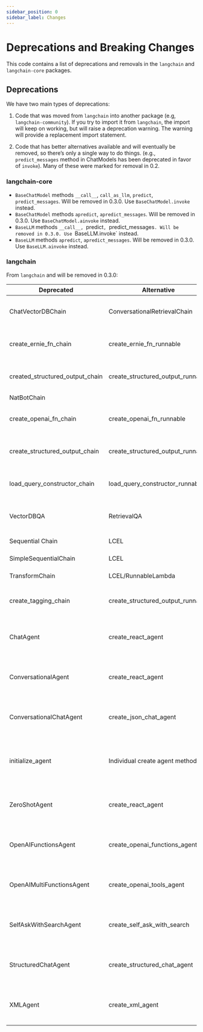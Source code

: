 ```yaml
---
sidebar_position: 0
sidebar_label: Changes
---
```


# Deprecations and Breaking Changes

This code contains a list of deprecations and removals in the `langchain` and `langchain-core` packages.

## Deprecations

We have two main types of deprecations:

1. Code that was moved from `langchain` into another package (e.g, `langchain-community`). If you try to import it from `langchain`, the import will keep on working, but will raise a deprecation warning. The warning will provide a replacement import statement.

2. Code that has better alternatives available and will eventually be removed, so there’s only a single way to do things. (e.g., `predict_messages` method in ChatModels has been deprecated in favor of `invoke`). Many of these were marked for removal in 0.2.


### langchain-core

- `BaseChatModel` methods `__call__`, `call_as_llm`, `predict`, `predict_messages`. Will be removed in 0.3.0. Use `BaseChatModel.invoke` instead.
- `BaseChatModel` methods `apredict`, `apredict_messages`. Will be removed in 0.3.0. Use `BaseChatModel.ainvoke` instead.
- `BaseLLM` methods `__call__, `predict`, `predict_messages`. Will be removed in 0.3.0. Use `BaseLLM.invoke` instead.
- `BaseLLM` methods `apredict`, `apredict_messages`. Will be removed in 0.3.0. Use `BaseLLM.ainvoke` instead.

### langchain

From `langchain` and will be removed in 0.3.0:

| Deprecated                      | Alternative                       | Reason                                         |
|---------------------------------|-----------------------------------|------------------------------------------------|
| ChatVectorDBChain               | ConversationalRetrievalChain      | More general to all retrievers                 |
| create_ernie_fn_chain           | create_ernie_fn_runnable          | Use LCEL under the hood                        |
| created_structured_output_chain | create_structured_output_runnable | Use LCEL under the hood                        |
| NatBotChain                     |                                   | Not used                                       |
| create_openai_fn_chain          | create_openai_fn_runnable         | Use LCEL under the hood                        |
| create_structured_output_chain  | create_structured_output_runnable | Use LCEL under the hood                        |
| load_query_constructor_chain    | load_query_constructor_runnable   | Use LCEL under the hood                        |
| VectorDBQA                      | RetrievalQA                       | More general to all retrievers                 |
| Sequential Chain                | LCEL                              | Obviated by LCEL                               |
| SimpleSequentialChain           | LCEL                              | Obviated by LCEL                               |
| TransformChain                  | LCEL/RunnableLambda               | Obviated by LCEL                               |
| create_tagging_chain            | create_structured_output_runnable | Use LCEL under the hood                        |
| ChatAgent                       | create_react_agent                | Use LCEL builder over a class                  |
| ConversationalAgent             | create_react_agent                | Use LCEL builder over a class                  |
| ConversationalChatAgent         | create_json_chat_agent            | Use LCEL builder over a class                  |
| initialize_agent                | Individual create agent methods   | Individual create agent methods are more clear |
| ZeroShotAgent                   | create_react_agent                | Use LCEL builder over a class                  |
| OpenAIFunctionsAgent            | create_openai_functions_agent     | Use LCEL builder over a class                  |
| OpenAIMultiFunctionsAgent       | create_openai_tools_agent         | Use LCEL builder over a class                  |
| SelfAskWithSearchAgent          | create_self_ask_with_search       | Use LCEL builder over a class                  |
| StructuredChatAgent             | create_structured_chat_agent      | Use LCEL builder over a class                  |
| XMLAgent                        | create_xml_agent                  | Use LCEL builder over a class                  |
